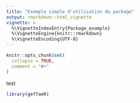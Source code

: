 ```yaml
---
title: "Exemple simple d'utilisation du package"
output: rmarkdown::html_vignette
vignette: >
  %\VignetteIndexEntry{Package_example}
  %\VignetteEngine{knitr::rmarkdown}
  %\VignetteEncoding{UTF-8}
---
```


```r
knitr::opts_chunk$set(
  collapse = TRUE,
  comment = "#>"
)
```
test
```r
library(geffaeR)

```
